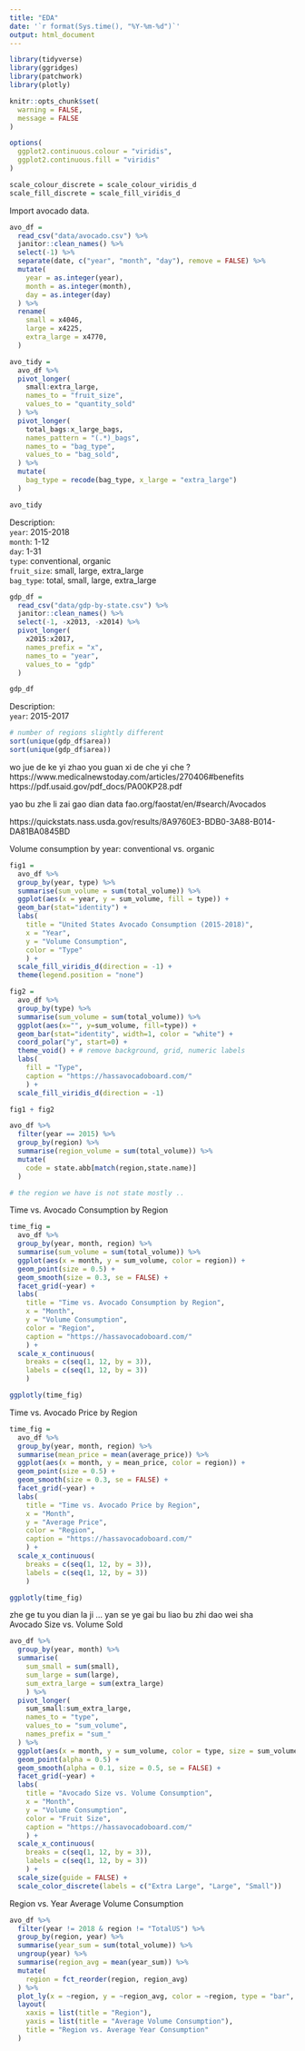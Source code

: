 ```yaml
---
title: "EDA"
date: '`r format(Sys.time(), "%Y-%m-%d")`'
output: html_document
---
```


```r
library(tidyverse)
library(ggridges)
library(patchwork)
library(plotly)

knitr::opts_chunk$set(
  warning = FALSE,
  message = FALSE
)

options(
  ggplot2.continuous.colour = "viridis",
  ggplot2.continuous.fill = "viridis"
)

scale_colour_discrete = scale_colour_viridis_d
scale_fill_discrete = scale_fill_viridis_d
```

Import avocado data. 
```r
avo_df = 
  read_csv("data/avocado.csv") %>% 
  janitor::clean_names() %>% 
  select(-1) %>% 
  separate(date, c("year", "month", "day"), remove = FALSE) %>% 
  mutate(
    year = as.integer(year),
    month = as.integer(month),
    day = as.integer(day)
  ) %>% 
  rename(
    small = x4046,
    large = x4225,
    extra_large = x4770,
  ) 

avo_tidy = 
  avo_df %>% 
  pivot_longer(
    small:extra_large,
    names_to = "fruit_size",
    values_to = "quantity_sold"
  ) %>% 
  pivot_longer(
    total_bags:x_large_bags,
    names_pattern = "(.*)_bags",
    names_to = "bag_type",
    values_to = "bag_sold",
  ) %>% 
  mutate(
    bag_type = recode(bag_type, x_large = "extra_large")
  )

avo_tidy
```

Description: \
`year`: 2015-2018 \
`month`: 1-12 \
`day`: 1-31 \
`type`: conventional, organic \
`fruit_size`: small, large, extra_large \
`bag_type`: total, small, large, extra_large \

```r
gdp_df = 
  read_csv("data/gdp-by-state.csv") %>% 
  janitor::clean_names() %>% 
  select(-1, -x2013, -x2014) %>% 
  pivot_longer(
    x2015:x2017,
    names_prefix = "x",
    names_to = "year",
    values_to = "gdp"
  )

gdp_df
```

Description: \
`year`: 2015-2017 \

```r
# number of regions slightly different  
sort(unique(gdp_df$area))
sort(unique(gdp_df$area))
```

wo jue de ke yi zhao you guan xi de che yi che ?
https://www.medicalnewstoday.com/articles/270406#benefits
https://pdf.usaid.gov/pdf_docs/PA00KP28.pdf

yao bu zhe li zai gao dian data 
fao.org/faostat/en/#search/Avocados


https://quickstats.nass.usda.gov/results/8A9760E3-BDB0-3A88-B014-DA81BA0845BD

Volume consumption by year: conventional vs. organic
```r
fig1 = 
  avo_df %>% 
  group_by(year, type) %>% 
  summarise(sum_volume = sum(total_volume)) %>% 
  ggplot(aes(x = year, y = sum_volume, fill = type)) +
  geom_bar(stat="identity") +
  labs(
    title = "United States Avocado Consumption (2015-2018)",
    x = "Year",
    y = "Volume Consumption",
    color = "Type"
    ) + 
  scale_fill_viridis_d(direction = -1) +
  theme(legend.position = "none")

fig2 =
  avo_df %>% 
  group_by(type) %>% 
  summarise(sum_volume = sum(total_volume)) %>%
  ggplot(aes(x="", y=sum_volume, fill=type)) +
  geom_bar(stat="identity", width=1, color = "white") +
  coord_polar("y", start=0) +
  theme_void() + # remove background, grid, numeric labels
  labs(
    fill = "Type",
    caption = "https://hassavocadoboard.com/"
    ) +
  scale_fill_viridis_d(direction = -1)

fig1 + fig2
```


```r
avo_df %>% 
  filter(year == 2015) %>% 
  group_by(region) %>% 
  summarise(region_volume = sum(total_volume)) %>% 
  mutate(
    code = state.abb[match(region,state.name)] 
  ) 

# the region we have is not state mostly ..
```

Time vs. Avocado Consumption by Region
```r
time_fig = 
  avo_df %>% 
  group_by(year, month, region) %>% 
  summarise(sum_volume = sum(total_volume)) %>% 
  ggplot(aes(x = month, y = sum_volume, color = region)) +
  geom_point(size = 0.5) +
  geom_smooth(size = 0.3, se = FALSE) + 
  facet_grid(~year) +
  labs(
    title = "Time vs. Avocado Consumption by Region",
    x = "Month",
    y = "Volume Consumption",
    color = "Region",
    caption = "https://hassavocadoboard.com/"
    ) + 
  scale_x_continuous(
    breaks = c(seq(1, 12, by = 3)),
    labels = c(seq(1, 12, by = 3))
    ) 

ggplotly(time_fig)
```

Time vs. Avocado Price by Region
```r
time_fig = 
  avo_df %>% 
  group_by(year, month, region) %>% 
  summarise(mean_price = mean(average_price)) %>% 
  ggplot(aes(x = month, y = mean_price, color = region)) +
  geom_point(size = 0.5) +
  geom_smooth(size = 0.3, se = FALSE) + 
  facet_grid(~year) +
  labs(
    title = "Time vs. Avocado Price by Region",
    x = "Month",
    y = "Average Price",
    color = "Region",
    caption = "https://hassavocadoboard.com/"
    ) + 
  scale_x_continuous(
    breaks = c(seq(1, 12, by = 3)),
    labels = c(seq(1, 12, by = 3))
    ) 

ggplotly(time_fig)
```

zhe ge tu you dian la ji ... yan se ye gai bu liao bu zhi dao wei sha\
Avocado Size vs. Volume Sold
```r
avo_df %>% 
  group_by(year, month) %>% 
  summarise(
    sum_small = sum(small),
    sum_large = sum(large),
    sum_extra_large = sum(extra_large)
    ) %>% 
  pivot_longer(
    sum_small:sum_extra_large,
    names_to = "type",
    values_to = "sum_volume",
    names_prefix = "sum_"
  ) %>% 
  ggplot(aes(x = month, y = sum_volume, color = type, size = sum_volume)) + 
  geom_point(alpha = 0.5) +
  geom_smooth(alpha = 0.1, size = 0.5, se = FALSE) +
  facet_grid(~year) +
  labs(
    title = "Avocado Size vs. Volume Consumption",
    x = "Month",
    y = "Volume Consumption",
    color = "Fruit Size",
    caption = "https://hassavocadoboard.com/"
    ) + 
  scale_x_continuous(
    breaks = c(seq(1, 12, by = 3)),
    labels = c(seq(1, 12, by = 3))
    ) +
  scale_size(guide = FALSE) +
  scale_color_discrete(labels = c("Extra Large", "Large", "Small"))

```

Region vs. Year Average Volume Consumption
```r
avo_df %>% 
  filter(year != 2018 & region != "TotalUS") %>% 
  group_by(region, year) %>% 
  summarise(year_sum = sum(total_volume)) %>% 
  ungroup(year) %>% 
  summarise(region_avg = mean(year_sum)) %>% 
  mutate(
    region = fct_reorder(region, region_avg) 
  ) %>% 
  plot_ly(x = ~region, y = ~region_avg, color = ~region, type = "bar", colors = "viridis") %>%
  layout(
    xaxis = list(title = "Region"),
    yaxis = list(title = "Average Volume Consumption"),
    title = "Region vs. Average Year Consumption"
  )
```


